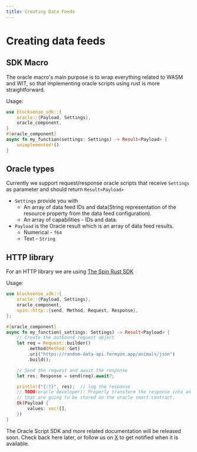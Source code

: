 ```yaml
---
title: Creating Data Feeds
---
```


# Creating data feeds

## SDK Macro

The oracle macro's main purpose is to wrap everything related to WASM and WIT, so that implementing
oracle scripts using rust is more straightforward.

Usage:

```rust
use blocksense_sdk::{
    oracle::{Payload, Settings},
    oracle_component,
}
#[oracle_component]
async fn my_function(settings: Settings) -> Result<Payload> {
    unimplemented!()
}
```

## Oracle types

Currently we support request/response oracle scripts that receive `Settings` as parameter and should return
`Result<Payload>`

- `Settings` provide you with
  - An array of data feed IDs and data(String representation of the resource property from the data feed configuration).
  - An array of capabilities - IDs and data.
- `Payload` is the Oracle result which is an array of data feed results.
  - Numerical - `f64`
  - Text - `String`

## HTTP library

For an HTTP library we are using [The Spin Rust SDK](https://github.com/fermyon/spin-rust-sdk/tree/main)

Usage:

```rust
use blocksense_sdk::{
    oracle::{Payload, Settings},
    oracle_component,
    spin::http::{send, Method, Request, Response},
};

#[oracle_component]
async fn my_function(_settings: Settings) -> Result<Payload> {
    // Create the outbound request object
    let req = Request::builder()
        .method(Method::Get)
        .uri("https://random-data-api.fermyon.app/animals/json")
        .build();

    // Send the request and await the response
    let res: Response = send(req).await?;

    println!("{:?}", res);  // log the response
    // TODO(oracle developer): Properly transform the response into an array of data feeds results
    // that are going to be stored on the oracle smart contract.
    Ok(Payload {
        values: vec![],
    })
}
```

The Oracle Script SDK and more related documentation will be released soon. Check back here later, or follow us on [X](https://x.com/blocksense_) to get notified when it is available.
